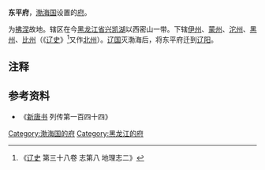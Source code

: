 '''东平府'''，[[渤海国|渤海国]]设置的[[府_(行政区划)|府]]。

为[[拂涅|拂涅]]故地。辖区在今[[黑龙江省|黑龙江省]][[兴凯湖|兴凯湖]]以西密山一带。下辖[[伊州_(渤海国)|伊州]]、[[蒙州_(渤海国)|蒙州]]、[[沱州|沱州]]、[[黑州|黑州]]、[[比州|比州]]（《[[辽史|辽史]]》<ref>《[[辽史|辽史]] 第三十八卷 志第八 地理志二》</ref>又作[[比州|北州]]）。[[辽国|辽国]]灭渤海后，将东平府迁到[[辽阳|辽阳]]。

== 注释 ==

<references/>

== 参考资料 ==

*《[[新唐书|新唐书]] 列传第一百四十四》

{{渤海国行政区划|nocat}}
{{渤海国行政区划小作品}}
{{DEFAULTSORT:D}}
[[Category:渤海国的府|Category:渤海国的府]]
[[Category:黑龙江的府|Category:黑龙江的府]]